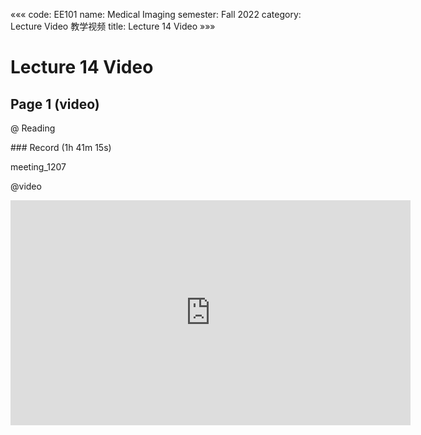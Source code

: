«««
code: EE101
name: Medical Imaging
semester: Fall 2022
category: Lecture Video 教学视频
title: Lecture 14 Video
»»»

# Lecture 14 Video

## Page 1 (video)

@ Reading

<div class="markdown-body">
### Record (1h 41m 15s)

meeting_1207
</div>

@video

<iframe src="https://sbbrisk.com/e/xsnknksv45x7.html" frameborder=0 marginwidth=0 marginheight=0 scrolling=no width=640 height=360 allowfullscreen></iframe>
